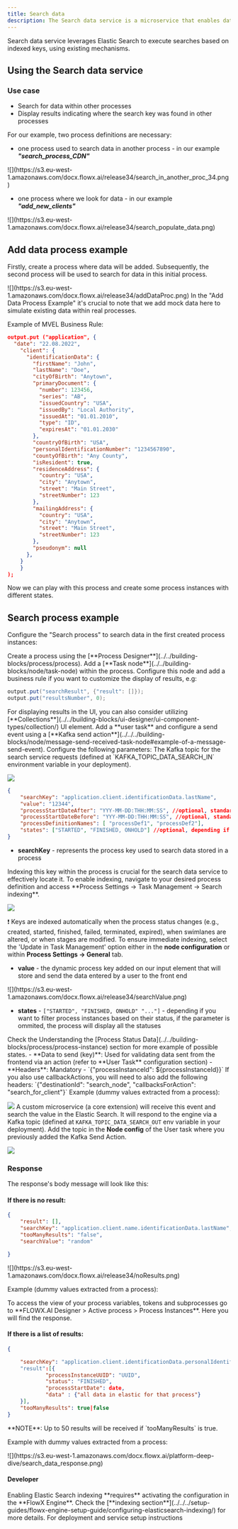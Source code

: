 ```yaml
---
title: Search data
description: The Search data service is a microservice that enables data searches within other processes. It facilitates the creation of processes capable of conducting searches and retrieving data by utilizing [Kafka send/ Kafka receive](../../building-blocks/node/message-send-received-task-node) actions in tandem with Elastic Search mechanisms.
---
```

<Tip>
Search data service leverages Elastic Search to execute searches based on indexed keys, using existing mechanisms.
</Tip>

## Using the Search data service

### Use case

- Search for data within other processes
- Display results indicating where the search key was found in other processes

For our example, two process definitions are necessary:

- one process used to search data in another process - in our example ***"search_process_CDN"***

<Frame>
![](https://s3.eu-west-1.amazonaws.com/docx.flowx.ai/release34/search_in_another_proc_34.png)
</Frame>

- one process where we look for data - in our example ***"add_new_clients"***

<Frame>
![](https://s3.eu-west-1.amazonaws.com/docx.flowx.ai/release34/search_populate_data.png)
</Frame>

## Add data process example

Firstly, create a process where data will be added. Subsequently, the second process will be used to search for data in this initial process.

<Frame>
![](https://s3.eu-west-1.amazonaws.com/docx.flowx.ai/release34/addDataProc.png)
</Frame>

<Warning>
In the "Add Data Process Example" it's crucial to note that we add mock data here to simulate existing data within real processes.
</Warning>

Example of MVEL Business Rule:

```json
output.put ("application", {
  "date": "22.08.2022",
    "client": {
      "identificationData": {
        "firstName": "John",
        "lastName": "Doe",
        "cityOfBirth": "Anytown",
        "primaryDocument": {
          "number": 123456,
          "series": "AB",
          "issuedCountry": "USA",
          "issuedBy": "Local Authority",
          "issuedAt": "01.01.2010",
          "type": "ID",
          "expiresAt": "01.01.2030"
        },
        "countryOfBirth": "USA",
        "personalIdentificationNumber": "1234567890",
        "countyOfBirth": "Any County",
        "isResident": true,
        "residenceAddress": {
          "country": "USA",
          "city": "Anytown",
          "street": "Main Street",
          "streetNumber": 123
        },
        "mailingAddress": {
          "country": "USA",
          "city": "Anytown",
          "street": "Main Street",
          "streetNumber": 123
        },
        "pseudonym": null
      },
    }
    }
);
```

Now we can play with this process and create some process instances with different states.

## Search process example

Configure the "Search process" to search data in the first created process instances:

<Steps>
<Step title ="Create process">
Create a process using the [**Process Designer**](../../building-blocks/process/process).
</Step>
<Step title ="Displaying the results (optional)">
Add a [**Task node**](../../building-blocks/node/task-node) within the process. Configure this node and add a business rule if you want to customize the display of results, e.g:

```java
output.put("searchResult", {"result": []});
output.put("resultsNumber", 0);
```

<Tip>
For displaying results in the UI, you can also consider utilizing [**Collections**](../../building-blocks/ui-designer/ui-component-types/collection/) UI element.
</Tip>
</Step>

<Step title ="Configure the search node">
Add a **user task** and configure a send event using a [**Kafka send action**](../../../building-blocks/node/message-send-received-task-node#example-of-a-message-send-event). Configure the following parameters:

<AccordionGroup>
<Accordion title ="Topic name">
The Kafka topic for the search service requests (defined at `KAFKA_TOPIC_DATA_SEARCH_IN` environment variable in your deployment).

![](https://s3.eu-west-1.amazonaws.com/docx.flowx.ai/release34/search_in_topic.png)

</Accordion>
<Accordion title="Body message">

```json
{
	"searchKey": "application.client.identificationData.lastName",
	"value": "12344",
	"processStartDateAfter": "YYY-MM-DD:THH:MM:SS", //optional, standard ISO 8601 date format
	"processStartDateBefore": "YYY-MM-DD:THH:MM:SS", //optional, standard ISO 8601 date format
	"processDefinitionNames": [ "processDef1", "processDef2"],
	"states": ["STARTED", "FINISHED, ONHOLD"] //optional, depending if you want to filter process instances based on their status, if the parameter is ommited, the process will display all the statuses
}
```

* **searchKey** - represents the process key used to search data stored in a process

<Warning>
Indexing this key within the process is crucial for the search data service to effectively locate it. To enable indexing, navigate to your desired process definition and access **Process Settings → Task Management → Search indexing**.

![](https://s3.eu-west-1.amazonaws.com/docx.flowx.ai/release34/indexed_key.png)

❗️ Keys are indexed automatically when the process status changes (e.g., created, started, finished, failed, terminated, expired), when swimlanes are altered, or when stages are modified. To ensure immediate indexing, select the 'Update in Task Management' option either in the **node configuration** or within **Process Settings → General** tab.
</Warning>

* **value** - the dynamic process key added on our input element that will store and send the data entered by a user to the front end

<Frame>
![](https://s3.eu-west-1.amazonaws.com/docx.flowx.ai/release34/searchValue.png)
</Frame>

* **states** - `["STARTED", "FINISHED, ONHOLD" "..."]` - depending if you want to filter process instances based on their status, if the parameter is ommited, the process will display all the statuses

<Info>
Check the Understanding the [Process Status Data](../../building-blocks/process/process-instance) section for more example of possible states.
</Info>

</Accordion>

<Accordion title="Data to send">
- **Data to send (key)**: Used for validating data sent from the frontend via an action (refer to **User Task** configuration section) 
</Accordion>
<Accordion title ="Advanced configuration (Headers)">
- **Headers**: Mandatory - `{"processInstanceId": ${processInstanceId}}`

<Check>
If you also use callbackActions, you will need to also add the following headers:
`{"destinationId": "search_node", "callbacksForAction": "search_for_client"}`
</Check>
</Accordion>
</AccordionGroup>


<Info>
Example (dummy values extracted from a process):

![](https://s3.eu-west-1.amazonaws.com/docx.flowx.ai/release34/body_message_search_service.png)
</Info>
</Step>
<Step title ="Performing the search">
A custom microservice (a core extension) will receive this event and search the value in the Elastic Search.
</Step>
<Step title ="Receiving the response">
It will respond to the engine via a Kafka topic (defined at `KAFKA_TOPIC_DATA_SEARCH_OUT` env variable in your deployment). Add the topic in the **Node config** of the User task where you previously added the Kafka Send Action.

<Frame>

![](https://s3.eu-west-1.amazonaws.com/docx.flowx.ai/release34/search_result_topic.png)

</Frame>

</Step>
</Steps>

### Response

The response's body message will look like this:

####  If there is no result:

```json
{
	"result": [],
	"searchKey": "application.client.name.identificationData.lastName",
	"tooManyResults": "false",
	"searchValue": "random"

}
```
<Frame>
![](https://s3.eu-west-1.amazonaws.com/docx.flowx.ai/release34/noResults.png)
</Frame>

Example (dummy values extracted from a process):

<Tip>
To access the view of your process variables, tokens and subprocesses go to **FLOWX.AI Designer > Active process > Process Instances**. Here you will find the response.
</Tip>

    
####  If there is a list of results:

```json
{

	"searchKey": "application.client.identificationData.personalIdentificationNumber"
	"result":[{
			"processInstanceUUID": "UUID",
			"status": "FINISHED",
			"processStartDate": date,
			"data" : {"all data in elastic for that process"}
	}],
	"tooManyResults": true|false
}
```

<Info>
**NOTE**: Up to 50 results will be received if `tooManyResults` is true.
</Info>

Example with dummy values extracted from a process:

<Frame>
![](https://s3.eu-west-1.amazonaws.com/docx.flowx.ai/platform-deep-dive/search_data_response.png)
</Frame>


#### Developer

<Warning>
Enabling Elastic Search indexing **requires** activating the configuration in the **FlowX Engine**. Check the [**indexing section**](../../../setup-guides/flowx-engine-setup-guide/configuring-elasticsearch-indexing/) for more details.
</Warning>

<Card title="Search data setup guide" href="../../../setup-guides/search-data-service-setup-guide" icon="gears">
For deployment and service setup instructions
</Card>